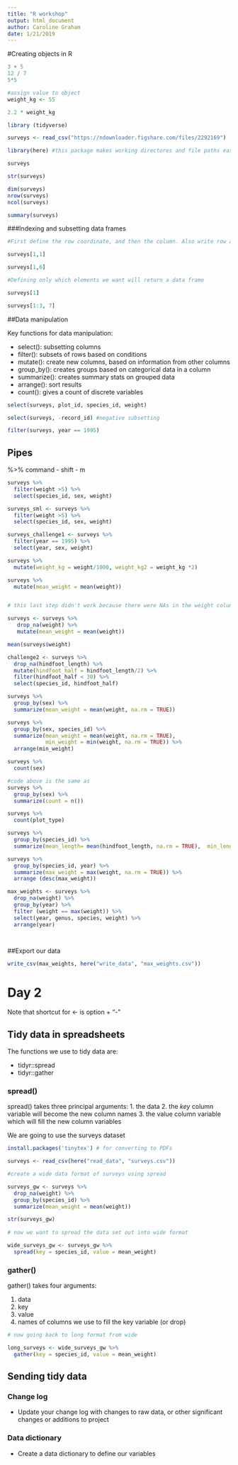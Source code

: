 ```yaml
---
title: "R workshop"
output: html_document
author: Caroline Graham
date: 1/21/2019
---
```

#Creating objects in R

```r
3 + 5
12 / 7
5*5

#assign value to object
weight_kg <- 55

2.2 * weight_kg

```


```r
library (tidyverse)

surveys <- read_csv("https://ndownloader.figshare.com/files/2292169")

library(here) #this package makes working directores and file paths easy

surveys

str(surveys)

dim(surveys)
nrow(surveys)
ncol(surveys)

summary(surveys)

```

###Indexing and subsetting data frames

```r
#First define the row coordinate, and then the column. Also write row and then column

surveys[1,1]

surveys[1,6]

#Defining only which elements we want will return a data frame

surveys[1]

surveys[1:3, 7]

```

##Data manipulation

Key functions for data manipulation:

* select(): subsetting columns
* filter(): subsets of rows based on conditions
* mutate(): create new columns, based on information from other columns
* group_by(): creates groups based on categorical data in a column
* summarize(): creates summary stats on grouped data
* arrange(): sort results
* count(): gives a count of discrete variables

```r
select(surveys, plot_id, species_id, weight)

select(surveys, -record_id) #negative subsetting

filter(surveys, year == 1995)

```
## Pipes

%>% command - shift - m

```r

surveys %>% 
  filter(weight >5) %>% 
  select(species_id, sex, weight)

surveys_sml <- surveys %>% 
  filter(weight >5) %>% 
  select(species_id, sex, weight)

surveys_challenge1 <- surveys %>% 
  filter(year == 1995) %>%
  select(year, sex, weight)

```

```r
surveys %>% 
  mutate(weight_kg = weight/1000, weight_kg2 = weight_kg *2)

surveys %>% 
  mutate(mean_weight = mean(weight)) 


# this last step didn't work because there were NAs in the weight column

surveys <- surveys %>% 
   drop_na(weight) %>% 
   mutate(mean_weight = mean(weight)) 

mean(surveys$weight) 

challenge2 <- surveys %>% 
  drop_na(hindfoot_length) %>%
  mutate(hindfoot_half = hindfoot_length/2) %>% 
  filter(hindfoot_half < 30) %>%
  select(species_id, hindfoot_half)

```

```r
surveys %>% 
  group_by(sex) %>% 
  summarize(mean_weight = mean(weight, na.rm = TRUE))

surveys %>% 
  group_by(sex, species_id) %>% 
  summarize(mean_weight = mean(weight, na.rm = TRUE),
            min_weight = min(weight, na.rm = TRUE)) %>% 
  arrange(min_weight)

```

```r
surveys %>% 
  count(sex)

#code above is the same as
surveys %>%  
  group_by(sex) %>%  
  summarize(count = n())

surveys %>% 
  count(plot_type)

surveys %>% 
  group_by(species_id) %>% 
  summarize(mean_length= mean(hindfoot_length, na.rm = TRUE),  min_length = min(hindfoot_length, na.rm = TRUE), max_length = max(hindfoot_length, na.rm = TRUE), n())

surveys %>% 
  group_by(species_id, year) %>%  
  summarize(max_weight = max(weight, na.rm = TRUE)) %>% 
  arrange (desc(max_weight))

max_weights <- surveys %>% 
  drop_na(weight) %>%  
  group_by(year) %>% 
  filter (weight == max(weight)) %>% 
  select(year, genus, species, weight) %>% 
  arrange(year)

  
```

##Export our data

```r

write_csv(max_weights, here("write_data", "max_weights.csv"))

```

# Day 2

Note that shortcut for <- is option + "-"

## Tidy data in spreadsheets

The functions we use to tidy data are:

* tidyr::spread
* tidyr::gather

### spread()

spread() takes three principal arguments:
1. the data
2. the _key_ column variable will become the new column names
3. the value column variable which will fill the new column variables

We are going to use the surveys dataset


```r
install.packages('tinytex') # for converting to PDFs

surveys <- read_csv(here("read_data", "surveys.csv"))

#create a wide data format of surveys using spread

surveys_gw <- surveys %>% 
  drop_na(weight) %>% 
  group_by(species_id) %>% 
  summarize(mean_weight = mean(weight))

str(surveys_gw)
  
# now we want to spread the data set out into wide format

wide_surveys_gw <- surveys_gw %>% 
  spread(key = species_id, value = mean_weight)


```

### gather()

gather() takes four arguments:

1. data
2. key
3. value
4. names of columns we use to fill the key variable (or drop)

```r

# now going back to long format from wide

long_surveys <- wide_surveys_gw %>% 
  gather(key = species_id, value = mean_weight)

```

## Sending tidy data

### Change log

* Update your change log with changes to raw data, or other significant changes or additions to project

### Data dictionary

* Create a data dictionary to define our variables

```r



```